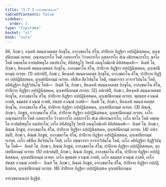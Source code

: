 ```yaml
---
title: "1.7.3 อากงฺขมานฉกฺก"
tableOfContents: false
sidebar:
  order: 3
type: "tipitaka"
basket: "vi"
book: "cula"
---
```



<DynamicBreadcrumb />

<Division number="69" book="cula">

<Paragraph number="314" book="cula">
ตีหิ, ภิกฺขเว, องฺเคหิ สมนฺนาคตสฺส ภิกฺขุโน, อากงฺขมาโน สํโฆ, ปาปิกาย ทิฏฺฐิยา อปฺปฏินิสฺสคฺเค, อุกฺเขปนียกมฺมํ กเรยฺย. ภณฺฑนการโก โหติ กลหการโก วิวาทการโก ภสฺสการโก สํเฆ อธิกรณการโก; พาโล โหติ อพฺยตฺโต อาปตฺติพหุโล อนปทาโน; คิหิสํสฏฺโฐ วิหรติ อนนุโลมิเกหิ คิหิสํสคฺเคหิ—  อิเมหิ โข, ภิกฺขเว, ตีหงฺเคหิ สมนฺนาคตสฺส ภิกฺขุโน, อากงฺขมาโน สํโฆ, ปาปิกาย ทิฏฺฐิยา อปฺปฏินิสฺสคฺเค, อุกฺเขปนียกมฺมํ กเรยฺย. (1)
</Paragraph>

<Paragraph number="315" book="cula">
อปเรหิปิ, ภิกฺขเว, ตีหงฺเคหิ สมนฺนาคตสฺส ภิกฺขุโน, อากงฺขมาโน สํโฆ, ปาปิกาย ทิฏฺฐิยา อปฺปฏินิสฺสคฺเค, อุกฺเขปนียกมฺมํ กเรยฺย. อธิสีเล สีลวิปนฺโน โหติ, อชฺฌาจาเร อาจารวิปนฺโน โหติ, อติทิฏฺฐิยา ทิฏฺฐิวิปนฺโน โหติ—  อิเมหิ โข, ภิกฺขเว, ตีหงฺเคหิ สมนฺนาคตสฺส ภิกฺขุโน, อากงฺขมาโน สํโฆ, ปาปิกาย ทิฏฺฐิยา อปฺปฏินิสฺสคฺเค, อุกฺเขปนียกมฺมํ กเรยฺย. (2)
</Paragraph>

<Paragraph number="316" book="cula">
อปเรหิปิ, ภิกฺขเว, ตีหงฺเคหิ สมนฺนาคตสฺส ภิกฺขุโน, อากงฺขมาโน สํโฆ, ปาปิกาย ทิฏฺฐิยา อปฺปฏินิสฺสคฺเค, อุกฺเขปนียกมฺมํ กเรยฺย. พุทฺธสฺส อวณฺณํ ภาสติ, ธมฺมสฺส อวณฺณํ ภาสติ, สํฆสฺส อวณฺณํ ภาสติ—  อิเมหิ โข, ภิกฺขเว, ตีหงฺเคหิ สมนฺนาคตสฺส ภิกฺขุโน, อากงฺขมาโน สํโฆ, ปาปิกาย ทิฏฺฐิยา อปฺปฏินิสฺสคฺเค, อุกฺเขปนียกมฺมํ กเรยฺย. (3)
</Paragraph>

<Paragraph number="317" book="cula">
ติณฺณํ, ภิกฺขเว, ภิกฺขูนํ, อากงฺขมาโน สํโฆ, ปาปิกาย ทิฏฺฐิยา อปฺปฏินิสฺสคฺเค, อุกฺเขปนียกมฺมํ กเรยฺย. เอโก ภณฺฑนการโก โหติ กลหการโก วิวาทการโก ภสฺสการโก สํเฆ อธิกรณการโก; เอโก พาโล โหติ อพฺยตฺโต อาปตฺติพหุโล อนปทาโน; เอโก คิหิสํสฏฺโฐ วิหรติ อนนุโลมิเกหิ คิหิสํสคฺเคหิ—  อิเมสํ โข, ภิกฺขเว, ติณฺณํ ภิกฺขูนํ, อากงฺขมาโน สํโฆ, ปาปิกาย ทิฏฺฐิยา อปฺปฏินิสฺสคฺเค, อุกฺเขปนียกมฺมํ กเรยฺย. (4)
</Paragraph>

<Paragraph number="318" book="cula">
อปเรสมฺปิ, ภิกฺขเว, ติณฺณํ ภิกฺขูนํ, อากงฺขมาโน สํโฆ, ปาปิกาย ทิฏฺฐิยา อปฺปฏินิสฺสคฺเค, อุกฺเขปนียกมฺมํ กเรยฺย. เอโก อธิสีเล สีลวิปนฺโน โหติ, เอโก อชฺฌาจาเร อาจารวิปนฺโน โหติ, เอโก อติทิฏฺฐิยา ทิฏฺฐิวิปนฺโน โหติ—  อิเมสํ โข, ภิกฺขเว, ติณฺณํ ภิกฺขูนํ, อากงฺขมาโน สํโฆ, ปาปิกาย ทิฏฺฐิยา อปฺปฏินิสฺสคฺเค, อุกฺเขปนียกมฺมํ กเรยฺย. (5)
</Paragraph>

<Paragraph number="319" book="cula">
อปเรสมฺปิ, ภิกฺขเว, ติณฺณํ ภิกฺขูนํ, อากงฺขมาโน สํโฆ, ปาปิกาย ทิฏฺฐิยา อปฺปฏินิสฺสคฺเค, อุกฺเขปนียกมฺมํ กเรยฺย. เอโก พุทฺธสฺส อวณฺณํ ภาสติ, เอโก ธมฺมสฺส อวณฺณํ ภาสติ, เอโก สํฆสฺส อวณฺณํ ภาสติ—  อิเมสํ โข, ภิกฺขเว, ติณฺณํ ภิกฺขูนํ, อากงฺขมาโน สํโฆ, ปาปิกาย ทิฏฺฐิยา อปฺปฏินิสฺสเค, อุกฺเขปนียกมฺมํ กเรยฺย. (6)

</Paragraph>
</Division>

<Paragraph number="320" type="center" book="cula">
ปาปิกาย ทิฏฺฐิยา อปฺปฏินิสฺสเค อุกฺเขปนียกมฺเม

  
อากงฺขมานฉกฺกํ นิฏฺฐิตํ.
</Paragraph>